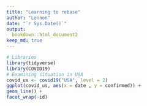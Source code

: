 ```yaml
---
title: "Learning to rebase"
author: "Lennon"
date: "`r Sys.Date()`"
output:
  bookdown::html_document2
keep_md: true
---
```


```r
# Libraries
library(tidyverse)
library(COVID19)
# Examining situation in USA
covid_us <- covid19("USA", level = 2)
ggplot(covid_us, aes(x = date , y = confirmed)) +
geom_line() +
facet_wrap(~id)
```

